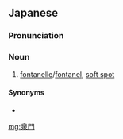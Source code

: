 ==Japanese==
{{ja-kanjitab|せん|もん|yomi=o}}

===Pronunciation===
{{ja-pron|せんもん|y=o}}

===Noun===
{{ja-noun|せんもん}}

# [[fontanelle]]/[[fontanel]], [[soft spot]]

====Synonyms====
* {{ja-r|顋門|ひよめき}}

[[mg:泉門]]